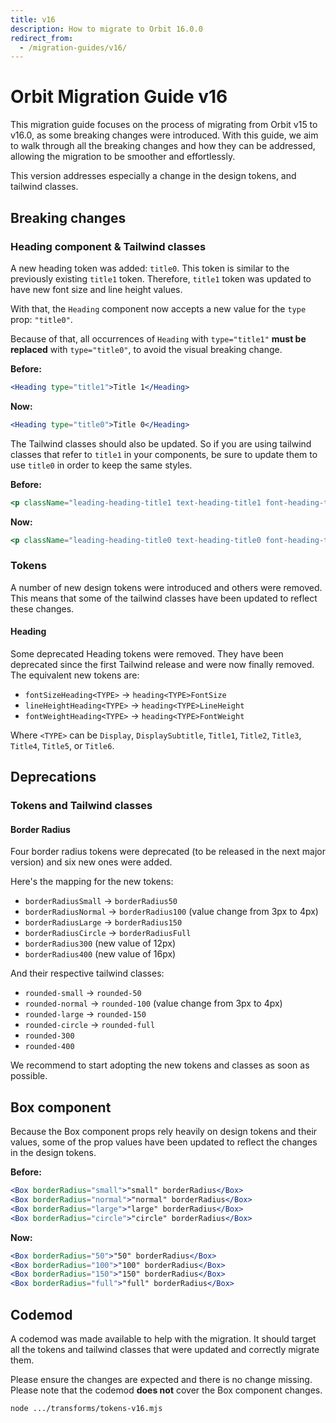 ```yaml
---
title: v16
description: How to migrate to Orbit 16.0.0
redirect_from:
  - /migration-guides/v16/
---
```


# Orbit Migration Guide v16

This migration guide focuses on the process of migrating from Orbit v15 to v16.0, as some breaking changes were introduced.
With this guide, we aim to walk through all the breaking changes and how they can be addressed, allowing the migration to be smoother and effortlessly.

This version addresses especially a change in the design tokens, and tailwind classes.

## Breaking changes

### Heading component & Tailwind classes

A new heading token was added: `title0`. This token is similar to the previously existing `title1` token. Therefore, `title1` token was updated to have new font size and line height values.

With that, the `Heading` component now accepts a new value for the `type` prop: `"title0"`.

Because of that, all occurrences of `Heading` with `type="title1"` **must be replaced** with `type="title0"`, to avoid the visual breaking change.

**Before:**

```jsx
<Heading type="title1">Title 1</Heading>
```

**Now:**

```jsx
<Heading type="title0">Title 0</Heading>
```

The Tailwind classes should also be updated. So if you are using tailwind classes that refer to `title1` in your components, be sure to update them to use `title0` in order to keep the same styles.

**Before:**

```jsx
<p className="leading-heading-title1 text-heading-title1 font-heading-title1">Title 1</p>
```

**Now:**

```jsx
<p className="leading-heading-title0 text-heading-title0 font-heading-title0">Title 0</p>
```

### Tokens

A number of new design tokens were introduced and others were removed. This means that some of the tailwind classes have been updated to reflect these changes.

#### Heading

Some deprecated Heading tokens were removed. They have been deprecated since the first Tailwind release and were now finally removed. The equivalent new tokens are:

- `fontSizeHeading<TYPE>` -> `heading<TYPE>FontSize`
- `lineHeightHeading<TYPE>` -> `heading<TYPE>LineHeight`
- `fontWeightHeading<TYPE>` -> `heading<TYPE>FontWeight`

Where `<TYPE>` can be `Display`, `DisplaySubtitle`, `Title1`, `Title2`, `Title3`, `Title4`, `Title5`, or `Title6`.

## Deprecations

### Tokens and Tailwind classes

#### Border Radius

Four border radius tokens were deprecated (to be released in the next major version) and six new ones were added.

Here's the mapping for the new tokens:

- `borderRadiusSmall` -> `borderRadius50`
- `borderRadiusNormal` -> `borderRadius100` (value change from 3px to 4px)
- `borderRadiusLarge` -> `borderRadius150`
- `borderRadiusCircle` -> `borderRadiusFull`
- `borderRadius300` (new value of 12px)
- `borderRadius400` (new value of 16px)

And their respective tailwind classes:

- `rounded-small` -> `rounded-50`
- `rounded-normal` -> `rounded-100` (value change from 3px to 4px)
- `rounded-large` -> `rounded-150`
- `rounded-circle` -> `rounded-full`
- `rounded-300`
- `rounded-400`

We recommend to start adopting the new tokens and classes as soon as possible.

## Box component

Because the Box component props rely heavily on design tokens and their values, some of the prop values have been updated to reflect the changes in the design tokens.

**Before:**

```jsx
<Box borderRadius="small">"small" borderRadius</Box>
<Box borderRadius="normal">"normal" borderRadius</Box>
<Box borderRadius="large">"large" borderRadius</Box>
<Box borderRadius="circle">"circle" borderRadius</Box>
```

**Now:**

```jsx
<Box borderRadius="50">"50" borderRadius</Box>
<Box borderRadius="100">"100" borderRadius</Box>
<Box borderRadius="150">"150" borderRadius</Box>
<Box borderRadius="full">"full" borderRadius</Box>
```

## Codemod

A codemod was made available to help with the migration. It should target all the tokens and tailwind classes that were updated and correctly migrate them.

Please ensure the changes are expected and there is no change missing. Please note that the codemod **does not** cover the Box component changes.

```bash
node .../transforms/tokens-v16.mjs
```
